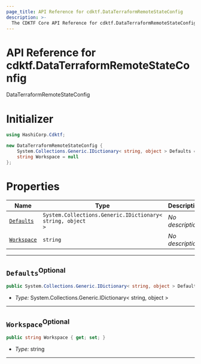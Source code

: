 ```yaml
---
page_title: API Reference for cdktf.DataTerraformRemoteStateConfig
description: >-
  The CDKTF Core API Reference for cdktf.DataTerraformRemoteStateConfig.
---
```


<!-- This file is generated through yarn generate-docs -->

# API Reference for cdktf.DataTerraformRemoteStateConfig

   DataTerraformRemoteStateConfig <a name="DataTerraformRemoteStateConfig" id="cdktf.DataTerraformRemoteStateConfig"></a>
  
  # Initializer <a name="Initializer" id="cdktf.DataTerraformRemoteStateConfig.Initializer"></a>
  
  ```csharp
  using HashiCorp.Cdktf;
  
  new DataTerraformRemoteStateConfig {
      System.Collections.Generic.IDictionary< string, object > Defaults = null,
      string Workspace = null
  };
  ```
  
  # Properties <a name="Properties" id="Properties"></a>
  
  | **Name** | **Type** | **Description** |
  | --- | --- | --- |
  | <code><a href="#cdktf.DataTerraformRemoteStateConfig.property.defaults">Defaults</a></code> | <code>System.Collections.Generic.IDictionary< string, object ></code> | *No description.* |
  | <code><a href="#cdktf.DataTerraformRemoteStateConfig.property.workspace">Workspace</a></code> | <code>string</code> | *No description.* |
  
  ---
  
  ## `Defaults`<sup>Optional</sup> <a name="Defaults" id="cdktf.DataTerraformRemoteStateConfig.property.defaults"></a>
  
  ```csharp
  public System.Collections.Generic.IDictionary< string, object > Defaults { get; set; }
  ```
  
  - *Type:* System.Collections.Generic.IDictionary< string, object >
  
  ---
  
  ## `Workspace`<sup>Optional</sup> <a name="Workspace" id="cdktf.DataTerraformRemoteStateConfig.property.workspace"></a>
  
  ```csharp
  public string Workspace { get; set; }
  ```
  
  - *Type:* string
  
  ---
  
